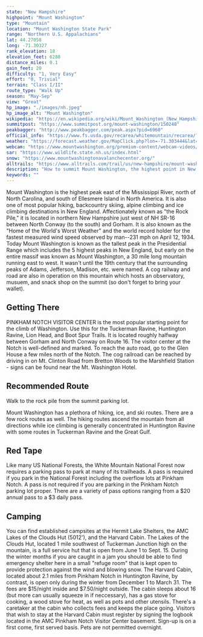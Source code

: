```yaml
---
state: "New Hampshire"
highpoint: "Mount Washington"
type: "Mountain"
location: "Mount Washington State Park"
range: "Northern U.S. Appalachians"
lat: 44.27058
long: -71.30327
rank_elevation: 18
elevation_feet: 6288
distance_miles: 0.1
gain_feet: 20
difficulty: "1, Very Easy"
effort: "0, Trivial"
terrain: "Class I/II"
route_type: "Walk Up"
season: "May-Sep"
view: "Great"
hp_image: "./images/nh.jpeg"
hp_image_alt: "Mount Washington"
wikipedia: "https://en.wikipedia.org/wiki/Mount_Washington_(New_Hampshire)"
summitpost: "https://www.summitpost.org/mount-washington/150248"
peakbagger: "http://www.peakbagger.com/peak.aspx?pid=6960"
official_info: "https://www.fs.usda.gov/recarea/whitemountain/recarea/?recid=78538"
weather: "https://forecast.weather.gov/MapClick.php?lon=-71.303444&lat=44.270464"
webcam: "https://www.mountwashington.org/premium-content/webcam-videos/"
sar: "https://www.wildlife.state.nh.us/index.html"
snow: "https://www.mountwashingtonavalanchecenter.org/"
alltrails: "https://www.alltrails.com/trail/us/new-hampshire/mount-washington-via-ammonoosuc-ravine-trail"
description: "How to summit Mount Washington, the highest point in New Hampshire."
keywords: ""
---
```


Mount Washington is the highest peak east of the Mississippi River, north of North Carolina, and south of Ellesmere Island in North America. It is also one of most popular hiking, backcountry skiing, alpine climbing and ice climbing destinations in New England. Affectionately known as "the Rock Pile," it is located in northern New Hampshire just west of NH SR-16 between North Conway (to the south) and Gorham. It is also known as the "Home of the World's Worst Weather" and the world record holder for the fastest measured wind speed observed by man--231 mph on April 12, 1934. Today Mount Washington is known as the tallest peak in the Presidential Range which includes the 5 highest peaks in New England, but early on the entire massif was known as Mount Washington, a 30 mile long mountain running east to west. It wasn't until the 19th century that the surrounding peaks of Adams, Jefferson, Madison, etc. were named. A cog railway and road are also in operation on this mountain which hosts an observatory, musuem, and snack shop on the summit (so don't forget to bring your wallet).

## Getting There
PINKHAM NOTCH VISITOR CENTER is the most popular starting point for the climb of Washington. Use this for the Tuckerman Ravine, Huntington Ravine, Lion Head, and Boot Spur Trails. It is located roughly halfway between Gorham and North Conway on Route 16. The visitor center at the Notch is well-defined and marked. To reach the auto road, go to the Glen House a few miles north of the Notch. The cog railroad can be reached by driving in on Mt. Clinton Road from Bretton Woods to the Marshfield Station - signs can be found near the Mt. Washington Hotel.

## Recommended Route
Walk to the rock pile from the summit parking lot.

Mount Washington has a plethora of hiking, ice, and ski routes. There are a few rock routes as well. The hiking routes ascend the mountain from all directions while ice climbing is generally concentrated in Huntington Ravine with some routes in Tuckerman Ravine and the Great Gulf.

## Red Tape
Like many US National Forests, the White Mountain National Forest now requires a parking pass to park at many of its trailheads. A pass is required if you park in the National Forest including the overflow lots at Pinkham Notch. A pass is not required if you are parking in the Pinkham Notch parking lot proper. There are a variety of pass options ranging from a $20 annual pass to a $3 daily pass.

## Camping
You can find established campsites at the Hermit Lake Shelters, the AMC Lakes of the Clouds Hut (5012'), and the Harvard Cabin. The Lakes of the Clouds Hut, located 1 mile southwest of Tuckerman Junction high on the mountain, is a full service hut that is open from June 1 to Sept. 15. During the winter months if you are caught in a jam you should be able to find emergency shelter here in a small "refuge room" that is kept open to provide protection against the wind and blowing snow.
The Harvard Cabin, located about 2.1 miles from Pinkham Notch in Huntington Ravine, by contrast, is open only during the winter from December 1 to March 31. The fees are $15/night inside and $7.50/night outside. The cabin sleeps about 16 (but more can usually squeeze in if neccessary), has a gas stove for cooking, a wood stove for heat, as well as pots and other utensils. There's a caretaker at the cabin who collects fees and keeps the place going. Visitors that wish to stay at the Harvard Cabin must register by signing the logbook located in the AMC Pinkham Notch Visitor Center basement. Sign-up is on a first come, first served basis. Pets are not permitted overnight.
